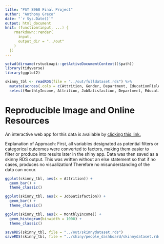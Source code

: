 ```yaml
---
title: "PSY 8960 Final Project"
author: "Anthony Greco"
date: "`r Sys.Date()`"
output: html_document
knit: (function(input, ...) {
    rmarkdown::render(
      input,
      output_dir = "../out"
    )
  })
---
```


```r
setwd(dirname(rstudioapi::getActiveDocumentContext()$path))
library(tidyverse)
library(ggplot2)
```

```r
skinny_tbl <- readRDS(file = "../out/fulldataset.rds") %>% 
  mutate(across(.cols = c(Attrition, Gender, Department, EducationField, JobRole), .fns = ~ factor(.))) %>%
  select(MonthlyIncome, Attrition, JobSatisfaction, Department, EducationField, Gender, JobRole)
```

# **Reproducible Image and Online Resources**
An interactive web app for this data is available by [clicking this link.](link goes here)

Explanation of Approach:
First, all variables designated as potential filters or categorical outcomes were converted to factors, making them easier to filter or produce into results later in the shiny app. Data was then saved as a skinny RDS output. This was written without an else statement so that if no cases, produces no visualization! Therefore no misunderstanding of the data can occur.
```r

ggplot(skinny_tbl, aes(x = Attrition)) +
  geom_bar() + 
  theme_classic()

ggplot(skinny_tbl, aes(x = JobSatisfaction)) +
  geom_bar() + 
  theme_classic()

ggplot(skinny_tbl, aes(x = MonthlyIncome)) +
  geom_histogram(binwidth = 1000) + 
  theme_classic()

```

```r
saveRDS(skinny_tbl, file = "../out/skinnydataset.rds")
saveRDS(skinny_tbl, file = "../shiny/people_dashboard/skinnydataset.rds") #saved to both locations, one for me one to work on and one for the app itself
```